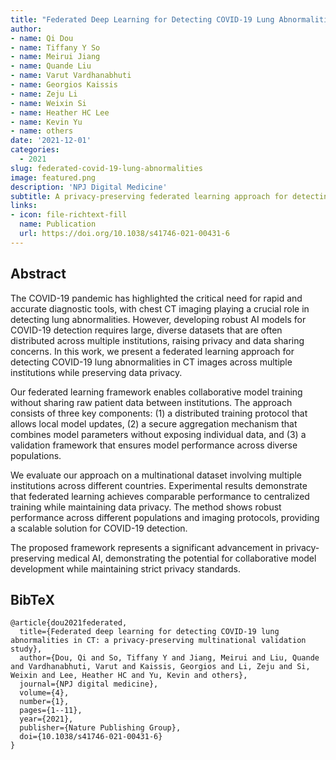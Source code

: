 ```yaml
---
title: "Federated Deep Learning for Detecting COVID-19 Lung Abnormalities in CT: A Privacy-Preserving Multinational Validation Study"
author: 
- name: Qi Dou
- name: Tiffany Y So
- name: Meirui Jiang
- name: Quande Liu
- name: Varut Vardhanabhuti
- name: Georgios Kaissis
- name: Zeju Li
- name: Weixin Si
- name: Heather HC Lee
- name: Kevin Yu
- name: others
date: '2021-12-01'
categories:
  - 2021
slug: federated-covid-19-lung-abnormalities
image: featured.png
description: 'NPJ Digital Medicine'
subtitle: A privacy-preserving federated learning approach for detecting COVID-19 lung abnormalities across multiple institutions.
links:
- icon: file-richtext-fill
  name: Publication
  url: https://doi.org/10.1038/s41746-021-00431-6
---
```


## Abstract

The COVID-19 pandemic has highlighted the critical need for rapid and accurate diagnostic tools, with chest CT imaging playing a crucial role in detecting lung abnormalities. However, developing robust AI models for COVID-19 detection requires large, diverse datasets that are often distributed across multiple institutions, raising privacy and data sharing concerns. In this work, we present a federated learning approach for detecting COVID-19 lung abnormalities in CT images across multiple institutions while preserving data privacy.

Our federated learning framework enables collaborative model training without sharing raw patient data between institutions. The approach consists of three key components: (1) a distributed training protocol that allows local model updates, (2) a secure aggregation mechanism that combines model parameters without exposing individual data, and (3) a validation framework that ensures model performance across diverse populations.

We evaluate our approach on a multinational dataset involving multiple institutions across different countries. Experimental results demonstrate that federated learning achieves comparable performance to centralized training while maintaining data privacy. The method shows robust performance across different populations and imaging protocols, providing a scalable solution for COVID-19 detection.

The proposed framework represents a significant advancement in privacy-preserving medical AI, demonstrating the potential for collaborative model development while maintaining strict privacy standards.

## BibTeX

```{=html}
<pre class="quarto-appendix-bibtex" data-clipboard-text="@article{dou2021federated,
  title={Federated deep learning for detecting COVID-19 lung abnormalities in CT: a privacy-preserving multinational validation study},
  author={Dou, Qi and So, Tiffany Y and Jiang, Meirui and Liu, Quande and Vardhanabhuti, Varut and Kaissis, Georgios and Li, Zeju and Si, Weixin and Lee, Heather HC and Yu, Kevin and others},
  journal={NPJ digital medicine},
  volume={4},
  number={1},
  pages={1--11},
  year={2021},
  publisher={Nature Publishing Group},
  doi={10.1038/s41746-021-00431-6}
}"><code>@article{dou2021federated,
  title={Federated deep learning for detecting COVID-19 lung abnormalities in CT: a privacy-preserving multinational validation study},
  author={Dou, Qi and So, Tiffany Y and Jiang, Meirui and Liu, Quande and Vardhanabhuti, Varut and Kaissis, Georgios and Li, Zeju and Si, Weixin and Lee, Heather HC and Yu, Kevin and others},
  journal={NPJ digital medicine},
  volume={4},
  number={1},
  pages={1--11},
  year={2021},
  publisher={Nature Publishing Group},
  doi={10.1038/s41746-021-00431-6}
}</code></pre>
``` 